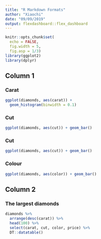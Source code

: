 ```yaml
---
title: "R Markdown Formats"
author: "Xiaochi"
date: "09/09/2019"
output: flexdashboard::flex_dashboard
---
```


```r
knitr::opts_chunk$set(
  echo = FALSE,
  fig.width = 5,
  fig.asp = 1/3)
library(ggplot2)
library(dplyr)
```


## Column 1

### Carat

```r
ggplot(diamonds, aes(carat)) + 
  geom_histogram(binwidth = 0.1)
```

### Cut

```r
ggplot(diamonds, aes(cut)) + geom_bar()
```

### Cut

```r
ggplot(diamonds, aes(cut)) + geom_bar()
```

### Colour

```r
ggplot(diamonds, aes(color)) + geom_bar()
```

## Column 2

### The largest diamonds

```r
diamonds %>% 
  arrange(desc(carat)) %>% 
  head(100) %>% 
  select(carat, cut, color, price) %>% 
  DT::datatable()
```


